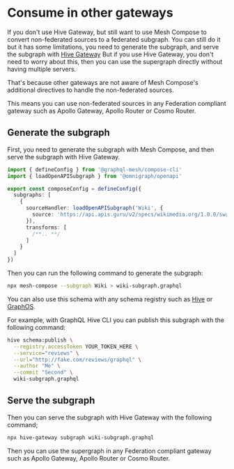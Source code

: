 
# Consume in other gateways

If you don't use Hive Gateway, but still want to use Mesh Compose to convert non-federated sources
to a federated subgraph. You can still do it but it has some limitations, you need to generate the
subgraph, and serve the subgraph with [Hive Gateway](/v1/serve) But if you use Hive Gateway, you
don't need to worry about this, then you can use the supergraph directly without having multiple
servers.

That's because other gateways are not aware of Mesh Compose's additional directives to handle the
non-federated sources.

This means you can use non-federated sources in any Federation compliant gateway such as Apollo
Gateway, Apollo Router or Cosmo Router.

## Generate the subgraph

First, you need to generate the subgraph with Mesh Compose, and then serve the subgraph with Hive
Gateway.

```ts filename="mesh.config.ts"
import { defineConfig } from '@graphql-mesh/compose-cli'
import { loadOpenAPISubgraph } from '@omnigraph/openapi'

export const composeConfig = defineConfig({
  subgraphs: [
    {
      sourceHandler: loadOpenAPISubgraph('Wiki', {
        source: 'https://api.apis.guru/v2/specs/wikimedia.org/1.0.0/swagger.yaml'
      }),
      transforms: [
        /**.. **/
      ]
    }
  ]
})
```

Then you can run the following command to generate the subgraph:

```sh
npx mesh-compose --subgraph Wiki > wiki-subgraph.graphql
```

You can also use this schema with any schema registry such as
[Hive](https://graphql-hive.com/docs/gateway/schema-registry/hive) or
[GraphOS](https://graphql-hive.com/docs/gateway/schema-registry/graphos).

<Callout>
For example, with GraphQL Hive CLI you can publish this subgraph with the following command:

```sh
hive schema:publish \
  --registry.accessToken YOUR_TOKEN_HERE \
  --service="reviews" \
  --url="http://fake.com/reviews/graphql" \
  --author "Me" \
  --commit "Second" \
  wiki-subgraph.graphql
```

</Callout>

## Serve the subgraph

Then you can serve the subgraph with Hive Gateway with the following command;

```sh
npx hive-gateway subgraph wiki-subgraph.graphql
```

Then you can use the supergraph in any Federation compliant gateway such as Apollo Gateway, Apollo
Router or Cosmo Router.
